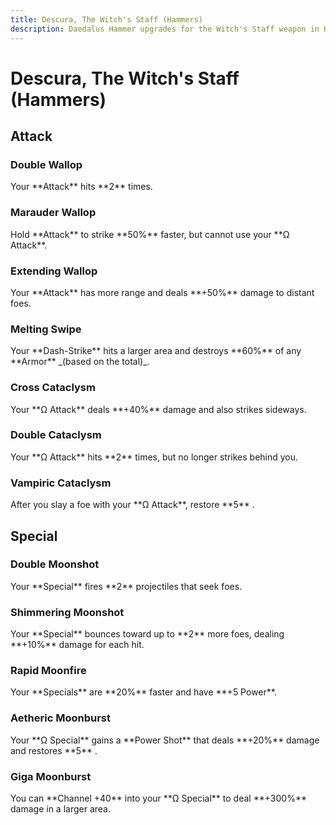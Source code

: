 ```yaml
---
title: Descura, The Witch's Staff (Hammers)
description: Daedalus Hammer upgrades for the Witch's Staff weapon in Hades 2.
---
```



# Descura, The Witch's Staff (Hammers)

## Attack

### Double Wallop

<CodexEntry data={DbHammers.Staff.doubleWallop}>
  Your **Attack** hits **2** times.
</CodexEntry>

### Marauder Wallop

<CodexEntry data={DbHammers.Staff.marauderWallop}>
  Hold **Attack** to strike **50%** faster, but cannot use your **Ω Attack**.
</CodexEntry>

### Extending Wallop

<CodexEntry data={DbHammers.Staff.extendingWallop}>
  Your **Attack** has more range and deals **+50%** damage to distant foes.
</CodexEntry>

### Melting Swipe

<CodexEntry data={DbHammers.Staff.meltingSwipe}>
  Your **Dash-Strike** hits a larger area and destroys **60%** of any **Armor**
  _(based on the total)_.
</CodexEntry>

### Cross Cataclysm

<CodexEntry data={DbHammers.Staff.crossCataclysm}>
  Your **Ω Attack** deals **+40%** damage and also strikes sideways.
</CodexEntry>

### Double Cataclysm

<CodexEntry data={DbHammers.Staff.doubleCataclysm}>
  Your **Ω Attack** hits **2** times, but no longer strikes behind you.
</CodexEntry>

### Vampiric Cataclysm

<CodexEntry data={DbHammers.Staff.vampiricCataclysm}>
  After you slay a foe with your **Ω Attack**, restore **5** <IconLife />.
</CodexEntry>

## Special

### Double Moonshot

<CodexEntry data={DbHammers.Staff.doubleMoonshot}>
  Your **Special** fires **2** projectiles that seek foes.
</CodexEntry>

### Shimmering Moonshot

<CodexEntry data={DbHammers.Staff.shimmeringMoonshot}>
  Your **Special** bounces toward up to **2** more foes, dealing **+10%** damage
  for each hit.
</CodexEntry>

### Rapid Moonfire

<CodexEntry data={DbHammers.Staff.rapidMoonfire}>
  Your **Specials** are **20%** faster and have **+5 Power**.
</CodexEntry>

### Aetheric Moonburst

<CodexEntry data={DbHammers.Staff.aethericMoonburst}>
  Your **Ω Special** gains a **Power Shot** that deals **+20%** damage and
  restores **5** <IconMagick />.
</CodexEntry>

### Giga Moonburst

<CodexEntry data={DbHammers.Staff.gigaMoonburst}>
  You can **Channel +40** <IconMagick /> into your **Ω Special** to deal
  **+300%** damage in a larger area.
</CodexEntry>
